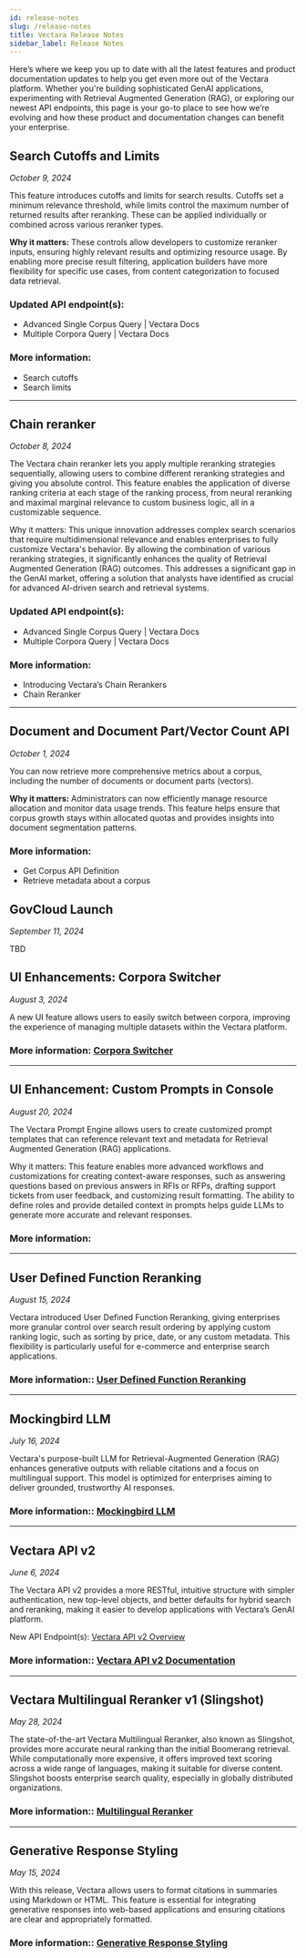 ```yaml
---
id: release-notes
slug: /release-notes
title: Vectara Release Notes
sidebar_label: Release Notes
---
```



Here’s where we keep you up to date with all the latest features and product 
documentation updates to help you get even more out of the Vectara platform. 
Whether you're building sophisticated GenAI applications, experimenting with 
Retrieval Augmented Generation (RAG), or exploring our newest API endpoints, 
this page is your go-to place to see how we’re evolving and how these product 
and documentation changes can benefit your enterprise.


## Search Cutoffs and Limits
_October 9, 2024_

This feature introduces cutoffs and limits for search results. Cutoffs set a 
minimum relevance threshold, while limits control the maximum number of 
returned results after reranking. These can be applied individually or 
combined across various reranker types.

**Why it matters:** These controls allow developers to customize reranker inputs, 
ensuring highly relevant results and optimizing resource usage. By enabling 
more precise result filtering, application builders have more flexibility for 
specific use cases, from content categorization to focused data retrieval.

### Updated API endpoint(s): 

* Advanced Single Corpus Query | Vectara Docs
* Multiple Corpora Query | Vectara Docs 

### More information: 

* Search cutoffs
* Search limits 

___

## Chain reranker
_October 8, 2024_ 

The Vectara chain reranker lets you apply multiple reranking strategies 
sequentially, allowing users to combine different reranking strategies and 
giving you absolute control. This feature enables the application of diverse 
ranking criteria at each stage of the ranking process, from neural reranking 
and maximal marginal relevance to custom business logic, all in a customizable 
sequence.

Why it matters: This unique innovation addresses complex search scenarios that 
require multidimensional relevance and enables enterprises to fully customize 
Vectara's behavior. By allowing the combination of various reranking 
strategies, it significantly enhances the quality of Retrieval Augmented 
Generation (RAG) outcomes. This addresses a significant gap in the GenAI 
market, offering a solution that analysts have identified as crucial for 
advanced AI-driven search and retrieval systems.

### Updated API endpoint(s): 

* Advanced Single Corpus Query | Vectara Docs
* Multiple Corpora Query | Vectara Docs 

### More information:

* Introducing Vectara’s Chain Rerankers 
* Chain Reranker

___

## Document and Document Part/Vector Count API

_October 1, 2024_

You can now retrieve more comprehensive metrics about a corpus, including the 
number of documents or document parts (vectors).

**Why it matters:** Administrators can now efficiently manage resource allocation 
and monitor data usage trends. This feature helps ensure that corpus growth 
stays within allocated quotas and provides insights into document segmentation 
patterns.

### More information:

* Get Corpus API Definition 
* Retrieve metadata about a corpus 

## GovCloud Launch
_September 11, 2024_

TBD

## UI Enhancements: Corpora Switcher  
_August 3, 2024_

A new UI feature allows users to easily switch between corpora, improving the 
experience of managing multiple datasets within the Vectara platform.

### More information: [Corpora Switcher](#)


___

## UI Enhancement: Custom Prompts in Console

_August 20, 2024_

The Vectara Prompt Engine allows users to create customized prompt templates 
that can reference relevant text and metadata for Retrieval Augmented 
Generation (RAG) applications.

Why it matters: This feature enables more advanced workflows and 
customizations for creating context-aware responses, such as answering 
questions based on previous answers in RFIs or RFPs, drafting support tickets 
from user feedback, and customizing result formatting. The ability to define 
roles and provide detailed context in prompts helps guide LLMs to generate 
more accurate and relevant responses.

### More information:

___

## User Defined Function Reranking
_August 15, 2024_

Vectara introduced User Defined Function Reranking, giving enterprises more 
granular control over search result ordering by applying custom ranking logic, 
such as sorting by price, date, or any custom metadata. This flexibility is 
particularly useful for e-commerce and enterprise search applications.

### More information:: [User Defined Function Reranking](#)

___

## Mockingbird LLM  
_July 16, 2024_

Vectara's purpose-built LLM for Retrieval-Augmented Generation (RAG) enhances 
generative outputs with reliable citations and a focus on multilingual 
support. This model is optimized for enterprises aiming to deliver grounded, 
trustworthy AI responses.

### More information:: [Mockingbird LLM](#)

___

## Vectara API v2  
_June 6, 2024_

The Vectara API v2 provides a more RESTful, intuitive structure with simpler 
authentication, new top-level objects, and better defaults for hybrid search 
and reranking, making it easier to develop applications with Vectara’s GenAI 
platform.

New API Endpoint(s): [Vectara API v2 Overview](#)

### More information:: [Vectara API v2 Documentation](#)

___

## Vectara Multilingual Reranker v1 (Slingshot)  
_May 28, 2024_

The state-of-the-art Vectara Multilingual Reranker, also known as Slingshot, 
provides more accurate neural ranking than the initial Boomerang retrieval. 
While computationally more expensive, it offers improved text scoring across a 
wide range of languages, making it suitable for diverse content. Slingshot 
boosts enterprise search quality, especially in globally distributed 
organizations.

### More information:: [Multilingual Reranker](#)

---

## Generative Response Styling  
_May 15, 2024_

With this release, Vectara allows users to format citations in summaries using 
Markdown or HTML. This feature is essential for integrating generative 
responses into web-based applications and ensuring citations are clear and 
appropriately formatted.

### More information:: [Generative Response Styling](#)
